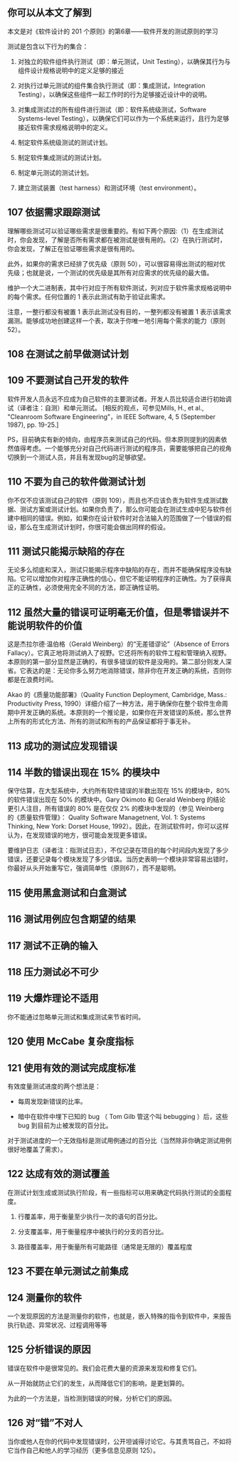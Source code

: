 ## 你可以从本文了解到

本文是对《软件设计的 201 个原则》的第6章——软件开发的测试原则的学习

测试是包含以下行为的集合：

1. 对独立的软件组件执行测试（即：单元测试，Unit Testing），以确保其行为与组件设计规格说明中的定义足够的接近

2. 对执行过单元测试的组件集合执行测试（即：集成测试，Integration Testing），以确保这些组件一起工作时的行为足够接近设计中的说明。

3. 对集成测试过的所有组件进行测试（即：软件系统级测试，Software Systems-level Testing），以确保它们可以作为一个系统来运行，且行为足够接近软件需求规格说明中的定义。

4. 制定软件系统级测试的测试计划。

5. 制定软件集成测试的测试计划。

6. 制定单元测试的测试计划。

7. 建立测试装置（test harness）和测试环境（test environment）。

## 107 依据需求跟踪测试

理解哪些测试可以验证哪些需求是很重要的。有如下两个原因:（1）在生成测试时，你会发现，了解是否所有需求都在被测试是很有用的。（2）在执行测试时，你会发现，了解正在验证哪些需求是很有用的。

此外，如果你的需求已经排了优先级（原则 50），可以很容易得出测试的相对优先级；也就是说，一个测试的优先级是其所有对应需求的优先级的最大值。

维护一个大二进制表，其中行对应于所有软件测试，列对应于软件需求规格说明中的每个需求。任何位置的 1 表示此测试有助于验证此需求。

注意，一整行都没有被置 1 表示此测试没有目的，一整列都没有被置 1 表示该需求漏测。能够成功地创建这样一个表，取决于你唯一地引用每个需求的能力（原则 52）。

## 108 在测试之前早做测试计划

## 109 不要测试自己开发的软件

软件开发人员永远不应成为自己软件的主要测试者。开发人员比较适合进行初始调试（译者注：自测）和单元测试。 [相反的观点，可参见Mills, H., et al., "Cleanroom Software Engineering"，in IEEE Software, 4, 5 (September 1987), pp. 19-25.]

PS，目前确实有新的倾向，由程序员来测试自己的代码。但本原则提到的因素依然值得考虑。一个能够充分对自己代码进行测试的程序员，需要能够把自己的视角切换到一个测试人员，并且有发现bug的足够欲望。

## 110 不要为自己的软件做测试计划

你不仅不应该测试自己的软件（原则 109），而且也不应该负责为软件生成测试数据、测试方案或测试计划。如果你负责了，那么你可能会在测试生成中犯与软件创建中相同的错误。例如，如果你在设计软件时对合法输入的范围做了一个错误的假设，那么在生成测试计划时，你很可能会做出同样的假设。

## 111 测试只能揭示缺陷的存在

无论多么彻底和深入，测试只能揭示程序中缺陷的存在，而并不能确保程序没有缺陷。它可以增加你对程序正确性的信心，但它不能证明程序的正确性。为了获得真正的正确性，必须使用完全不同的方法，即正确性证明。

## 112 虽然大量的错误可证明毫无价值，但是零错误并不能说明软件的价值

这是杰拉尔德·温伯格（Gerald Weinberg）的“无差错谬论”（Absence of Errors Fallacy）。它真正地将测试纳入了视野。它还将所有的软件工程和管理纳入视野。本原则的第一部分显然是正确的，有很多错误的软件是没用的。第二部分则发人深省。它表达的是：无论你多么努力地消除错误，除非你在开发正确的系统，否则你都是在浪费时间。

Akao 的《质量功能部署》（Quality Function Deployment, Cambridge, Mass.: Productivity Press, 1990）详细介绍了一种方法，用于确保你在整个软件生命周期中开发正确的系统。本原则的一个推论是，如果你在开发错误的系统，那么世界上所有的形式化方法、所有的测试和所有的产品保证都将于事无补。

## 113 成功的测试应发现错误

## 114 半数的错误出现在 15% 的模块中

保守估算，在大型系统中，大约所有软件错误的半数出现在 15% 的模块中，80% 的软件错误出现在 50% 的模块中。Gary Okimoto 和 Gerald Weinberg 的结论更引人注目，所有错误的 80% 是在仅仅 2% 的模块中发现的（参见 Weinberg 的《质量软件管理》： Quality Software Managetnent, Vol. 1: Systems Thinking, New York: Dorset House, 1992）。因此，在测试软件时，你可以这样认为，在发现错误的地方，很可能会发现更多错误。

要维护日志（译者注：指测试日志），不仅记录在项目的每个时间段内发现了多少错误，还要记录每个模块发现了多少错误。当历史表明一个模块非常容易出错时，你最好从头开始重写它，强调简单性（原则67），而不是聪明。

## 115 使用黑盒测试和白盒测试

## 116 测试用例应包含期望的结果

## 117 测试不正确的输入

## 118 压力测试必不可少

## 119 大爆炸理论不适用

你不能通过忽略单元测试和集成测试来节省时间。

## 120 使用 McCabe 复杂度指标

## 121 使用有效的测试完成度标准

有效度量测试进度的两个想法是：

- 每周发现新错误的比率。

- 暗中在软件中埋下已知的 bug （ Tom Gilb 管这个叫 bebugging ）后，这些 bug 到目前为止被发现的百分比。

对于测试进度的一个无效指标是测试用例通过的百分比（当然除非你确定测试用例很好地覆盖了需求）。

## 122 达成有效的测试覆盖

在测试计划生成或测试执行阶段，有一些指标可以用来确定代码执行测试的全面程度。

1. 行覆盖率，用于衡量至少执行一次的语句的百分比。

2. 分支覆盖率，用于衡量程序中被执行的分支的百分比。

3. 路径覆盖率，用于衡量所有可能路径（通常是无限的）覆盖程度

## 123 不要在单元测试之前集成

## 124 测量你的软件

一个发现原因的方法是测量你的软件，也就是，嵌入特殊的指令到软件中，来报告执行轨迹、异常状况、过程调用等等

## 125 分析错误的原因

错误在软件中是很常见的。我们会花费大量的资源来发现和修复它们。

从一开始就防止它们的发生，从而降低它们的影响，是更划算的。

为此的一个方法是，当检测到错误的时候，分析它们的原因。

## 126 对“错”不对人

当你或他人在你的代码中发现错误时，公开坦诚得讨论它。与其责骂自己，不如将它当作自己和他人的学习经历（更多信息见原则 125）。